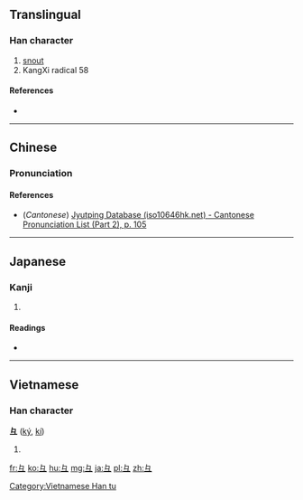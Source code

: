 {{also|彐}}
==Translingual==
{{stroke order|type=animate}}

===Han character===
{{Han char|rn=58|rad=彐|as=00|sn=3|var=1|four=|canj=女弓一 (VNM)}}

# [[snout]]
# KangXi radical 58

====References====
* {{Han ref|kx=0362.050|dkj=09909|dj=0680.120|hdz=20960.100|uh=5F51|ud=24401}}

----

==Chinese==
{{zh-forms}}

===Pronunciation===
{{zh-pron
|m=jì
|c=gai3
|mc=
|oc=y
|ma=
|cat=n
}}

====References====
*(''Cantonese'') [http://www.iso10646hk.net/jp/document/download.jsp Jyutping Database (iso10646hk.net) - Cantonese Pronunciation List (Part 2), p. 105]

----

==Japanese==

===Kanji===
{{ja-kanji|grade=|rs=彐00}}

# {{defn|lang=ja|sort=彐00}}

====Readings====
* {{ja-readings|on=[[けい]] (kei)|kun=}}

----

==Vietnamese==

===Han character===
'''彑''' ([[ký]], [[kí]])

# {{defn|lang=vi}}

[[Category:Vietnamese Han tu]]

[[Category:CJKV radicals| ]]

[[fr:彑]]
[[ko:彑]]
[[hu:彑]]
[[mg:彑]]
[[ja:彑]]
[[pl:彑]]
[[zh:彑]]